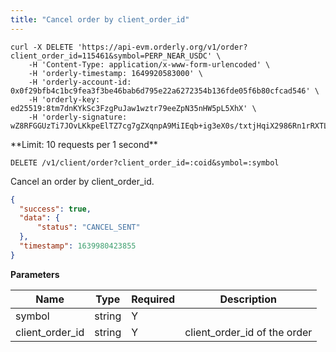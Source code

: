 ```yaml
---
title: "Cancel order by client_order_id"
---
```


<RequestExample>

```shell cURL
curl -X DELETE 'https://api-evm.orderly.org/v1/order?client_order_id=115461&symbol=PERP_NEAR_USDC' \
    -H 'Content-Type: application/x-www-form-urlencoded' \
    -H 'orderly-timestamp: 1649920583000' \
    -H 'orderly-account-id: 0x0f29bfb4c1bc9fea3f3be46bab6d795e22a6272354b136fde05f6b80cfcad546' \
    -H 'orderly-key: ed25519:8tm7dnKYkSc3FzgPuJaw1wztr79eeZpN35nHW5pL5XhX' \
    -H 'orderly-signature: wZ8RFGGUzTi7JOvLKkpeElTZ7cg7gZXqnpA9MiIEqb+ig3eX0s/txtjHqiX2986Rn1rRXTLgMRHtgA4/WcfxAg=='
```
</RequestExample>
**Limit: 10 requests per 1 second**

`DELETE /v1/client/order?client_order_id=:coid&symbol=:symbol`

Cancel an order by client_order_id.

<ResponseExample>

```json Response
{
  "success": true,
  "data": {
      "status": "CANCEL_SENT"
  },
  "timestamp": 1639980423855
}
```
</ResponseExample>

**Parameters**

| Name             | Type   | Required | Description                                                                      |
| ---------------- | ------ | -------- | -------------------------------------------------------------------------------- |
| symbol           | string | Y        |                                                                                  |
| client_order_id  | string | Y        | client_order_id of the order                                                     |

